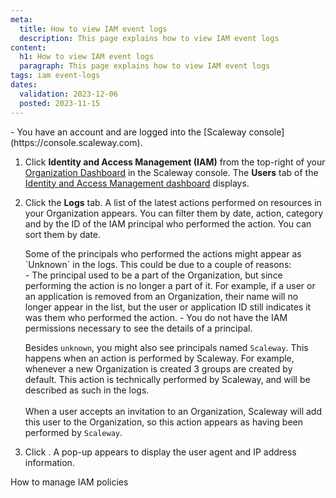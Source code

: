 ```yaml
---
meta:
  title: How to view IAM event logs
  description: This page explains how to view IAM event logs
content:
  h1: How to view IAM event logs
  paragraph: This page explains how to view IAM event logs
tags: iam event-logs
dates:
  validation: 2023-12-06
  posted: 2023-11-15
---
```


<Macro id="requirements" >

<Message type="requirement">
- You have an account and are logged into the [Scaleway console](https://console.scaleway.com).
</Message>

1. Click **Identity and Access Management (IAM)** from the top-right of your [Organization Dashboard](https://console.scaleway.com/organization) in the Scaleway console. The **Users** tab of the [Identity and Access Management dashboard](https://console.scaleway.com/iam/users) displays.
    <Lightbox src="scaleway-iam-users-dashboard.webp" alt="" />
2. Click the **Logs** tab.
    A list of the latest actions performed on resources in your Organization appears. You can filter them by date, action, category and by the ID of the IAM principal who performed the action. You can sort them by date.

    <Message type="important">
    Some of the principals who performed the actions might appear as `Unknown` in the logs. This could be due to a couple of reasons: <br />
    - The principal used to be a part of the Organization, but since performing the action is no longer a part of it. For example, if a user or an application is removed from an Organization, their name will no longer appear in the list, but the user or application ID still indicates it was them who performed the action.
    - You do not have the IAM permissions necessary to see the details of a principal.
    <br />

    Besides `unknown`, you might also see principals named `Scaleway`. This happens when an action is performed by Scaleway. For example, whenever a new Organization is created 3 groups are created by default. This action is technically performed by Scaleway, and will be described as such in the logs.<br /><br />
    When a user accepts an invitation to an Organization, Scaleway will add this user to the Organization, so this action appears as having been performed by `Scaleway`.
    </Message>
3. Click <Icon name="seeMore" />. A pop-up appears to display the user agent and IP address information.

<Navigation title="See also">
  <PreviousButton to="/identity-and-access-management/iam/how-to/manage-policies/">How to manage IAM policies</PreviousButton>
</Navigation>
